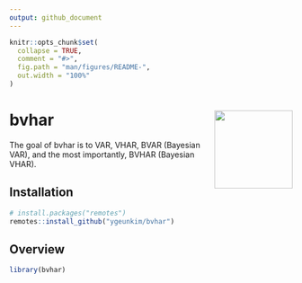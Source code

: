 ```yaml
---
output: github_document
---
```


<!-- README.md is generated from README.Rmd. Please edit that file -->

```r
knitr::opts_chunk$set(
  collapse = TRUE,
  comment = "#>",
  fig.path = "man/figures/README-",
  out.width = "100%"
)
```

# bvhar <img src='man/figures/logo.png' align="right" height="139" />

<!-- badges: start -->
<!-- badges: end -->

The goal of bvhar is to
VAR, VHAR, BVAR (Bayesian VAR), and the most importantly, BVHAR (Bayesian VHAR).

## Installation

```r
# install.packages("remotes")
remotes::install_github("ygeunkim/bvhar")
```


## Overview

```r
library(bvhar)
```
